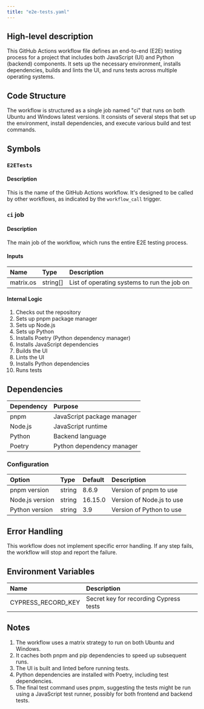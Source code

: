 ```yaml
---
title: "e2e-tests.yaml"
---
```


## High-level description
This GitHub Actions workflow file defines an end-to-end (E2E) testing process for a project that includes both JavaScript (UI) and Python (backend) components. It sets up the necessary environment, installs dependencies, builds and lints the UI, and runs tests across multiple operating systems.

## Code Structure
The workflow is structured as a single job named "ci" that runs on both Ubuntu and Windows latest versions. It consists of several steps that set up the environment, install dependencies, and execute various build and test commands.

## Symbols

### `E2ETests`
#### Description
This is the name of the GitHub Actions workflow. It's designed to be called by other workflows, as indicated by the `workflow_call` trigger.

### `ci` job
#### Description
The main job of the workflow, which runs the entire E2E testing process.

#### Inputs
| Name | Type | Description |
|:-----|:-----|:------------|
| matrix.os | string[] | List of operating systems to run the job on |

#### Internal Logic
1. Checks out the repository
2. Sets up pnpm package manager
3. Sets up Node.js
4. Sets up Python
5. Installs Poetry (Python dependency manager)
6. Installs JavaScript dependencies
7. Builds the UI
8. Lints the UI
9. Installs Python dependencies
10. Runs tests

## Dependencies
| Dependency | Purpose |
|:-----------|:--------|
| pnpm | JavaScript package manager |
| Node.js | JavaScript runtime |
| Python | Backend language |
| Poetry | Python dependency manager |

### Configuration
| Option | Type | Default | Description |
|:-------|:-----|:--------|:------------|
| pnpm version | string | 8.6.9 | Version of pnpm to use |
| Node.js version | string | 16.15.0 | Version of Node.js to use |
| Python version | string | 3.9 | Version of Python to use |

## Error Handling
This workflow does not implement specific error handling. If any step fails, the workflow will stop and report the failure.

## Environment Variables
| Name | Description |
|:-----|:------------|
| CYPRESS_RECORD_KEY | Secret key for recording Cypress tests |

## Notes
1. The workflow uses a matrix strategy to run on both Ubuntu and Windows.
2. It caches both pnpm and pip dependencies to speed up subsequent runs.
3. The UI is built and linted before running tests.
4. Python dependencies are installed with Poetry, including test dependencies.
5. The final test command uses pnpm, suggesting the tests might be run using a JavaScript test runner, possibly for both frontend and backend tests.